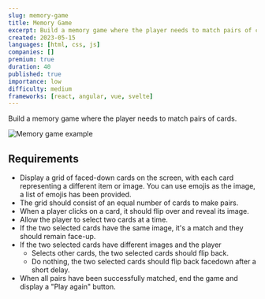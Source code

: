 ```yaml
---
slug: memory-game
title: Memory Game
excerpt: Build a memory game where the player needs to match pairs of cards
created: 2023-05-15
languages: [html, css, js]
companies: []
premium: true
duration: 40
published: true
importance: low
difficulty: medium
frameworks: [react, angular, vue, svelte]
---
```


Build a memory game where the player needs to match pairs of cards.

![Memory game example](/img/questions/memory-game/memory-game-example.png)

## Requirements

- Display a grid of faced-down cards on the screen, with each card representing a different item or image. You can use emojis as the image, a list of emojis has been provided.
- The grid should consist of an equal number of cards to make pairs.
- When a player clicks on a card, it should flip over and reveal its image.
- Allow the player to select two cards at a time.
- If the two selected cards have the same image, it's a match and they should remain face-up.
- If the two selected cards have different images and the player
  - Selects other cards, the two selected cards should flip back.
  - Do nothing, the two selected cards should flip back facedown after a short delay.
- When all pairs have been successfully matched, end the game and display a "Play again" button.
